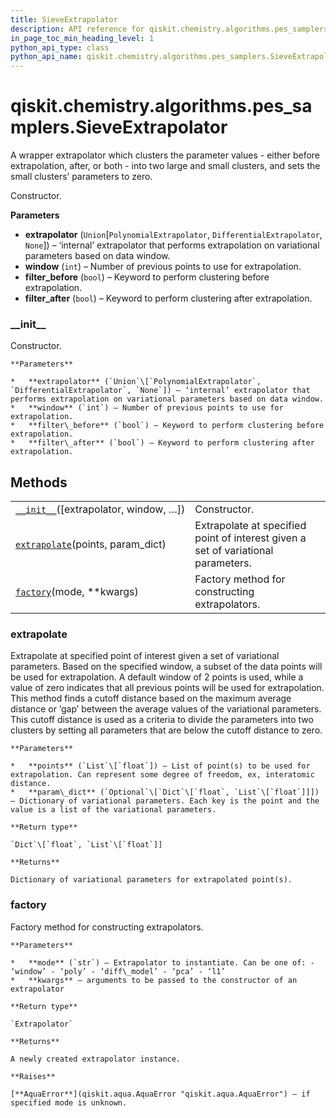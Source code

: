```yaml
---
title: SieveExtrapolator
description: API reference for qiskit.chemistry.algorithms.pes_samplers.SieveExtrapolator
in_page_toc_min_heading_level: 1
python_api_type: class
python_api_name: qiskit.chemistry.algorithms.pes_samplers.SieveExtrapolator
---
```


# qiskit.chemistry.algorithms.pes\_samplers.SieveExtrapolator

<Class id="qiskit.chemistry.algorithms.pes_samplers.SieveExtrapolator" isDedicatedPage={true} github="https://github.com/qiskit-community/qiskit-aqua/tree/stable/0.9/qiskit/chemistry/algorithms/pes_samplers/extrapolator.py" signature="SieveExtrapolator(extrapolator=None, window=2, filter_before=True, filter_after=True)">
  A wrapper extrapolator which clusters the parameter values - either before extrapolation, after, or both - into two large and small clusters, and sets the small clusters’ parameters to zero.

  Constructor.

  **Parameters**

  *   **extrapolator** (`Union`\[`PolynomialExtrapolator`, `DifferentialExtrapolator`, `None`]) – ‘internal’ extrapolator that performs extrapolation on variational parameters based on data window.
  *   **window** (`int`) – Number of previous points to use for extrapolation.
  *   **filter\_before** (`bool`) – Keyword to perform clustering before extrapolation.
  *   **filter\_after** (`bool`) – Keyword to perform clustering after extrapolation.

  ### \_\_init\_\_

  <Function id="qiskit.chemistry.algorithms.pes_samplers.SieveExtrapolator.__init__" name="__init__" signature="__init__(extrapolator=None, window=2, filter_before=True, filter_after=True)">
    Constructor.

    **Parameters**

    *   **extrapolator** (`Union`\[`PolynomialExtrapolator`, `DifferentialExtrapolator`, `None`]) – ‘internal’ extrapolator that performs extrapolation on variational parameters based on data window.
    *   **window** (`int`) – Number of previous points to use for extrapolation.
    *   **filter\_before** (`bool`) – Keyword to perform clustering before extrapolation.
    *   **filter\_after** (`bool`) – Keyword to perform clustering after extrapolation.
  </Function>

  ## Methods

  |                                                                                                                                                                                        |                                                                                   |
  | -------------------------------------------------------------------------------------------------------------------------------------------------------------------------------------- | --------------------------------------------------------------------------------- |
  | [`__init__`](#qiskit.chemistry.algorithms.pes_samplers.SieveExtrapolator.__init__ "qiskit.chemistry.algorithms.pes_samplers.SieveExtrapolator.__init__")(\[extrapolator, window, …])   | Constructor.                                                                      |
  | [`extrapolate`](#qiskit.chemistry.algorithms.pes_samplers.SieveExtrapolator.extrapolate "qiskit.chemistry.algorithms.pes_samplers.SieveExtrapolator.extrapolate")(points, param\_dict) | Extrapolate at specified point of interest given a set of variational parameters. |
  | [`factory`](#qiskit.chemistry.algorithms.pes_samplers.SieveExtrapolator.factory "qiskit.chemistry.algorithms.pes_samplers.SieveExtrapolator.factory")(mode, \*\*kwargs)                | Factory method for constructing extrapolators.                                    |

  ### extrapolate

  <Function id="qiskit.chemistry.algorithms.pes_samplers.SieveExtrapolator.extrapolate" name="extrapolate" signature="extrapolate(points, param_dict)">
    Extrapolate at specified point of interest given a set of variational parameters. Based on the specified window, a subset of the data points will be used for extrapolation. A default window of 2 points is used, while a value of zero indicates that all previous points will be used for extrapolation. This method finds a cutoff distance based on the maximum average distance or ‘gap’ between the average values of the variational parameters. This cutoff distance is used as a criteria to divide the parameters into two clusters by setting all parameters that are below the cutoff distance to zero.

    **Parameters**

    *   **points** (`List`\[`float`]) – List of point(s) to be used for extrapolation. Can represent some degree of freedom, ex, interatomic distance.
    *   **param\_dict** (`Optional`\[`Dict`\[`float`, `List`\[`float`]]]) – Dictionary of variational parameters. Each key is the point and the value is a list of the variational parameters.

    **Return type**

    `Dict`\[`float`, `List`\[`float`]]

    **Returns**

    Dictionary of variational parameters for extrapolated point(s).
  </Function>

  ### factory

  <Function id="qiskit.chemistry.algorithms.pes_samplers.SieveExtrapolator.factory" name="factory" signature="static factory(mode, **kwargs)">
    Factory method for constructing extrapolators.

    **Parameters**

    *   **mode** (`str`) – Extrapolator to instantiate. Can be one of: - ‘window’ - ‘poly’ - ‘diff\_model’ - ‘pca’ - ‘l1’
    *   **kwargs** – arguments to be passed to the constructor of an extrapolator

    **Return type**

    `Extrapolator`

    **Returns**

    A newly created extrapolator instance.

    **Raises**

    [**AquaError**](qiskit.aqua.AquaError "qiskit.aqua.AquaError") – if specified mode is unknown.
  </Function>
</Class>

